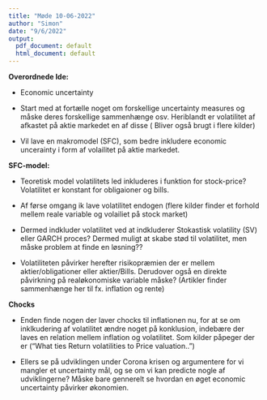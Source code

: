 ```yaml
---
title: "Møde 10-06-2022"
author: "Simon"
date: "9/6/2022"
output:
  pdf_document: default
  html_document: default
---
```


**Overordnede Ide:** 

- Economic uncertainty 

- Start med at fortælle noget om forskellige uncertainty measures og måske deres forskellige sammenhænge osv. Heriblandt er volatilitet af afkastet på aktie markedet en af disse ( Bliver også brugt i flere kilder)

- Vil lave en makromodel (SFC), som bedre inkludere economic uncerainty i form af volailitet på aktie markedet. 



**SFC-model:** 

- Teoretisk model volatilitets led inkluderes i funktion for stock-price? Volatilitet er konstant for obligaioner og bills. 

- Af førse omgang ik lave volatilitet endogen (flere kilder finder et forhold mellem reale variable og volailiet på stock market)

- Dermed indkluder volatilitet ved at indkluderer Stokastisk volatility (SV) eller GARCH proces? Dermed muligt at skabe stød til volatilitet, men måske problem at finde en løsning??


- Volatiliteten påvirker herefter risikopræmien der er mellem aktier/obligationer eller aktier/Bills. Derudover også en direkte påvirkning på realøkonomiske variable måske? (Artikler finder sammenhænge her til fx. inflation og rente)



**Chocks**


- Enden finde nogen der laver chocks til inflationen nu, for at se om inklkudering af volatilitet ændre noget på konklusion, indebære der laves en relation mellem inflation og volatilitet. Som kilder påpeger der er ("What ties Return volatilities to Price valuation..")

- Ellers se på udviklingen under Corona krisen og argumentere for vi mangler et uncertainty mål, og se om vi kan predicte nogle af udviklingerne? Måske bare gennerelt se hvordan en øget economic uncertainty påvirker økonomien. 







